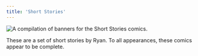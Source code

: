 ```yaml
---
title: 'Short Stories'
---
```


![A compilation of banners for the Short Stories comics.](/images/short-stories/shorttitle.jpg)

These are a set of short stories by Ryan. To all appearances, these comics appear to be complete.

